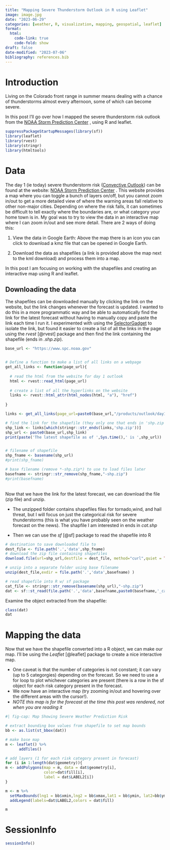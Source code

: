 ```yaml
---
title: "Mapping Severe Thunderstorm Outlook in R using Leaflet"
image: image.jpg
date: "2023-06-29"
categories: [weather, R, visualization, mapping, geospatial, leaflet]
format: 
  html:
    code-link: true
    code-fold: show
draft: false
date-modified: "2023-07-06"
bibliography: references.bib
---
```


# Introduction

Living on the Colorado front range in summer means dealing with a chance of thunderstorms almost every afternoon, some of which can become severe.

In this post I'll go over how I mapped the severe thunderstorm risk outlook from the [NOAA Storm Prediction Center](https://www.spc.noaa.gov/misc/aboutus.html) , using R and leaflet.

```r

suppressPackageStartupMessages(library(sf))
library(leaflet)
library(rvest)
library(stringr)
library(htmltools)

```

# Data

The day 1 (ie today) severe thunderstorm risk ([Convective Outlook](https://www.spc.noaa.gov/misc/about.html)) can be found at the website: [NOAA Storm Prediction Center](https://www.spc.noaa.gov/products/outlook/day1otlk.html) . This website provides a map where you can toggle a bunch of layers on/off, but you cannot zoom in/out to get a more detailed view of where the warning areas fall relative to other non-major cities. Depending on where the risk falls, it can sometimes be difficult to tell exactly where the boundaries are, or what category your home town is in. My goal was to try to view the data in an interactive map where I can zoom in/out and see more detail. There are 2 ways of doing this:

1.  View the data in Google Earth: Above the map there is an icon you can click to download a kmz file that can be opened in Google Earth.

2.  Download the data as shapefiles (a link is provided above the map next to the kml download) and process them into a map.

In this post I am focusing on working with the shapefiles and creating an interactive map using R and leaflet.

## Downloading the data

The shapefiles can be downloaded manually by clicking the link on the website, but the link changes whenever the forecast is updated. I wanted to do this in a more programmatic way and be able to automatically find the link for the latest forecast without having to manually copy and paste the link each time I run it. I experimented with using the [SelectorGadget](https://rvest.tidyverse.org/articles/selectorgadget.html) to isolate the link, but found it easier to create a list of all the links in the page using the *rvest* [@rvest] package and then find the link containing the shapefile (ends in *.shp.zip*).

```r

base_url <- "https://www.spc.noaa.gov"


# Define a function to make a list of all links on a webpage
get_all_links <- function(page_url){
  
  # read the html from the website for day 1 outlook
  html <- rvest::read_html(page_url)
  
  # create a list of all the hyperlinks on the website
  links <- rvest::html_attr(html_nodes(html, "a"), "href")
  
}

links <- get_all_links(page_url=paste0(base_url,"/products/outlook/day1otlk.html"))

# find the link for the shapefile (they only one that ends in 'shp.zip') 
shp_link <- links[which(stringr::str_ends(links,'shp.zip'))]
shp_url <- paste0(base_url,shp_link)
print(paste('The latest shapefile as of ',Sys.time(),' is ',shp_url))


# filename of shapefile
shp_fname <- basename(shp_url)
#print(shp_fname)

# base filename (remove *-shp.zip*) to use to load files later
basefname <- stringr::str_remove(shp_fname,"-shp.zip")
#print(basefname)
```

\
Now that we have the link for the latest forecast, we can download the file (zip file) and unzip.

-   The unzipped folder contains shapefiles files for tornado,wind, and hail threat, but I will focus on just the categorical risk for severe thunderstorms (this is what you have probably seen on the weather forecast on the news). The shapfile I am interested in ends in *cat.shp*

-   Then we can use the *sf* [@sf] package to read the shapefile into R

```r


# destination to save downloaded file to
dest_file <- file.path('.','data',shp_fname)
# download the zip file containing shapefiles
download.file(url=shp_url,destfile = dest_file, method="curl",quiet = TRUE)

# unzip into a separate folder using base filename
unzip(dest_file,exdir = file.path('.','data',basefname) )

# read shapefile into R w/ sf package
cat_file <- stringr::str_remove(basename(shp_url),"-shp.zip")
dat <- sf::st_read(file.path('.','data',basefname,paste0(basefname,'_cat.shp')))

```

Examine the object extracted from the shapefile:

```r
class(dat)
dat
```

# Mapping the data

Now that we have the shapefile converted into a R object, we can make our map. I'll be using the *Leaflet* [@leaflet] package to create a nice interactive map.

-   One caveat is that the number of categories is not constant; it can vary (up to 5 categorgies) depending on the forecast. So we need to use a for loop to plot whichever categories are present (there is a row in the sf object for each risk category present in the forecast.
-   We now have an interactive map (try zooming in/out and hovering over the different areas with the cursor!).
-   *NOTE this map is for the forecast at the time this post was rendered, not when you are reading it*

```r

#| fig-cap: Map Showing Severe Weather Prediction Risk

# extract bounding box values from shapefile to set map bounds
bb <- as.list(st_bbox(dat))

# make base map
m <- leaflet() %>% 
      addTiles()

# add layers (1 for each risk category present in forecast)
for (i in 1:length(dat$geometry)){
m <- addPolygons(map = m, data = dat$geometry[i],
                 color=dat$fill[i],
                 label = dat$LABEL2[i])  
}

m <- m %>% 
  setMaxBounds(lng1 = bb$xmin,lng2 = bb$xmax,lat1 = bb$ymin, lat2=bb$ymax) %>% 
  addLegend(labels=dat$LABEL2,colors = dat$fill)

m
```

# SessionInfo

```r
sessionInfo()
```
